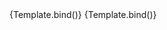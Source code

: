 
<Meta title="Components/Button/Toggle" args={defaultArgs} argTypes={argTypes} />

<Canvas>
	<Story
		name="Default"
		args={{
			toggle: true,
		}}
		argTypes={{
			toggle: {
				control: {
					disable: true,
				},
			},
		}}
		play={defaultTest}
	>
		{Template.bind()}
	</Story>
</Canvas>

<Canvas>
	<Story
		name="Unselectable"
		args={{
			toggle: true,
			unselectable: false,
		}}
		argTypes={{
			toggle: {
				control: {
					disable: true,
				},
			},
			unselectable: {
				control: {
					disable: true,
				},
			},
		}}
		play={defaultTest}
	>
		{Template.bind()}
	</Story>
</Canvas>
